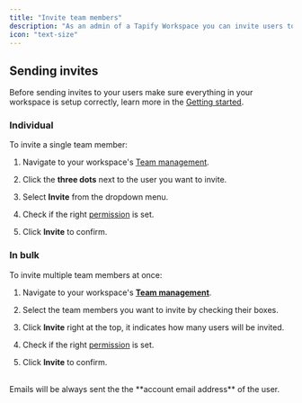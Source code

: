 ```yaml
---
title: "Invite team members"
description: "As an admin of a Tapify Workspace you can invite users to access and use their digital business card."
icon: "text-size"
---
```


## Sending invites

Before sending invites to your users make sure everything in your workspace is setup correctly, learn more in the [Getting started](https://docs.tapify.app/introduction#getting-started).

### Individual

To invite a single team member:

1. Navigate to your workspace's [Team management](https://tapify.app/).

2. Click the **three dots** next to the user you want to invite.

3. Select **Invite** from the dropdown menu.

4. Check if the right [permission](https://tapify.io/user-permissions) is set.

5. Click **Invite** to confirm.

### In bulk

To invite multiple team members at once:

1. Navigate to your workspace's [**Team management**](https://tapify.app).

2. Select the team members you want to invite by checking their boxes.

3. Click **Invite** right at the top, it indicates how many users will be invited.

4. Check if the right [permission](https://tapify.io/user-permissions) is set.

5. Click **Invite** to confirm.

<br>

<Info>
  Emails will be always sent the the **account email address** of the user.
</Info>